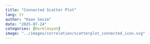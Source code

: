 ```yaml
---
title: "Connected Scatter Plot"
lang: tr
author: "Kaan Sevim"
date: "2025-07-24"
categories: [Korelasyon]
image: "../images/correlation/scatterplot_connected_icon.svg"
---
```

